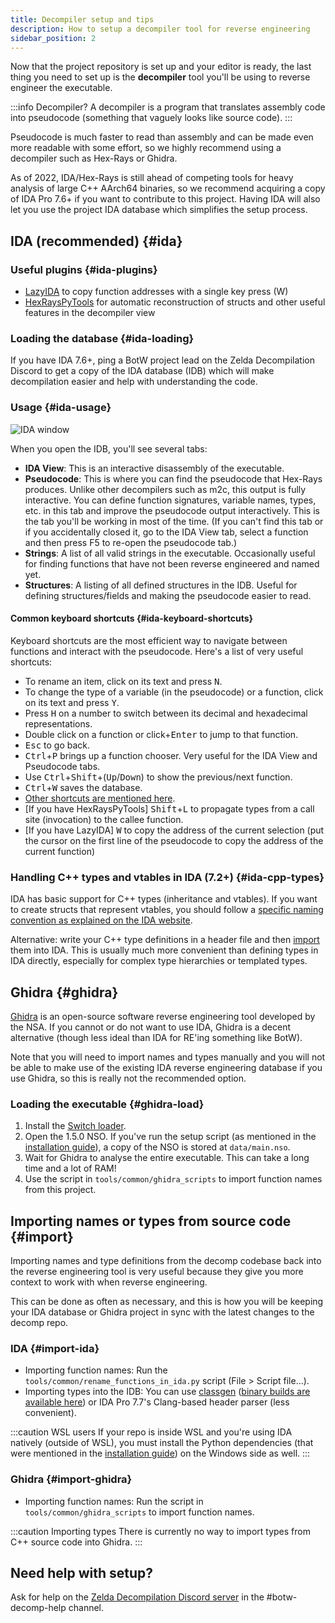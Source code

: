 ```yaml
---
title: Decompiler setup and tips
description: How to setup a decompiler tool for reverse engineering
sidebar_position: 2
---
```


Now that the project repository is set up and your editor is ready, the last thing you need to set up is the **decompiler** tool you'll be using to reverse engineer the executable.

:::info Decompiler?
A decompiler is a program that translates assembly code into pseudocode (something that vaguely looks like source code).
:::

Pseudocode is much faster to read than assembly and can be made even more readable with some effort, so we highly recommend using a decompiler such as Hex-Rays or Ghidra.

As of 2022, IDA/Hex-Rays is still ahead of competing tools for heavy analysis of large C++ AArch64 binaries,
so we recommend acquiring a copy of IDA Pro 7.6+ if you want to contribute to this project. Having IDA will also let you use the project IDA database which simplifies the setup process.

## IDA (recommended) {#ida}

### Useful plugins {#ida-plugins}

- [LazyIDA](https://gist.github.com/leoetlino/bdac084a1fb0342b734faecf3ae49df9) to copy function addresses with a single key press (W)
- [HexRaysPyTools](https://github.com/leoetlino/HexRaysPyTools) for automatic reconstruction of structs and other useful features in the decompiler view

### Loading the database {#ida-loading}

If you have IDA 7.6+, ping a BotW project lead on the Zelda Decompilation Discord to get a copy of the IDA database (IDB) which will make decompilation easier and help with understanding the code.

### Usage {#ida-usage}

![IDA window](./decompiler-setup-ida.png)

When you open the IDB, you'll see several tabs:

* **IDA View**: This is an interactive disassembly of the executable.
* **Pseudocode**: This is where you can find the pseudocode that Hex-Rays produces. Unlike other decompilers such as m2c, this output is fully interactive. You can define function signatures, variable names, types, etc. in this tab and improve the pseudocode output interactively. This is the tab you'll be working in most of the time. (If you can't find this tab or if you accidentally closed it, go to the IDA View tab, select a function and then press F5 to re-open the pseudocode tab.)
* **Strings**: A list of all valid strings in the executable. Occasionally useful for finding functions that have not been reverse engineered and named yet.
* **Structures**: A listing of all defined structures in the IDB. Useful for defining structures/fields and making the pseudocode easier to read.

#### Common keyboard shortcuts {#ida-keyboard-shortcuts}

Keyboard shortcuts are the most efficient way to navigate between functions and interact with the pseudocode. Here's a list of very useful shortcuts:

* To rename an item, click on its text and press <kbd>N</kbd>.
* To change the type of a variable (in the pseudocode) or a function, click on its text and press <kbd>Y</kbd>.
* Press <kbd>H</kbd> on a number to switch between its decimal and hexadecimal representations.
* Double click on a function or click+<kbd>Enter</kbd> to jump to that function.
* <kbd>Esc</kbd> to go back.
* <kbd>Ctrl</kbd>+<kbd>P</kbd> brings up a function chooser. Very useful for the IDA View and Pseudocode tabs.
* Use <kbd>Ctrl</kbd>+<kbd>Shift</kbd>+(<kbd>Up</kbd>/<kbd>Down</kbd>) to show the previous/next function.
* <kbd>Ctrl</kbd>+<kbd>W</kbd> saves the database.
* [Other shortcuts are mentioned here](https://www.hex-rays.com/products/ida/support/freefiles/IDA_Pro_Shortcuts.pdf).
* [If you have HexRaysPyTools] <kbd>Shift</kbd>+<kbd>L</kbd> to propagate types from a call site (invocation) to the callee function.
* [If you have LazyIDA] <kbd>W</kbd> to copy the address of the current selection (put the cursor on the first line of the pseudocode to copy the address of the current function)

### Handling C++ types and vtables in IDA (7.2+) {#ida-cpp-types}

IDA has basic support for C++ types (inheritance and vtables). If you want to create structs that represent vtables, you should follow a [specific naming convention as explained on the IDA website](https://www.hex-rays.com/products/ida/support/idadoc/1691.shtml).

Alternative: write your C++ type definitions in a header file and then [import](#import) them into IDA. This is usually much more convenient than defining types in IDA directly, especially for complex type hierarchies or templated types.

## Ghidra {#ghidra}

[Ghidra](https://ghidra-sre.org/) is an open-source software reverse engineering tool developed by the NSA.
If you cannot or do not want to use IDA, Ghidra is a decent alternative (though less ideal than IDA for RE'ing something like BotW).

Note that you will need to import names and types manually and you will not be able to make use of the existing IDA reverse engineering database if you use Ghidra, so this is really not the recommended option.

### Loading the executable {#ghidra-load}

1. Install the [Switch loader](https://github.com/Adubbz/Ghidra-Switch-Loader).
2. Open the 1.5.0 NSO. If you've run the setup script (as mentioned in the [installation guide](installation)), a copy of the NSO is stored at `data/main.nso`.
3. Wait for Ghidra to analyse the entire executable. This can take a long time and a lot of RAM!
4. Use the script in `tools/common/ghidra_scripts` to import function names from this project.

## Importing names or types from source code {#import}

Importing names and type definitions from the decomp codebase back into the reverse engineering tool is very useful because they give you more context to work with when reverse engineering.

This can be done as often as necessary, and this is how you will be keeping your IDA database or Ghidra project in sync with the latest changes to the decomp repo.

### IDA {#import-ida}

* Importing function names: Run the `tools/common/rename_functions_in_ida.py` script (File > Script file...).
* Importing types into the IDB: You can use [classgen](https://github.com/leoetlino/classgen) ([binary builds are available here](https://github.com/leoetlino/classgen/releases/latest)) or IDA Pro 7.7's Clang-based header parser (less convenient).

:::caution WSL users
If your repo is inside WSL and you're using IDA natively (outside of WSL), you must install the Python dependencies (that were mentioned in the [installation guide](installation#set-up-dependencies)) on the Windows side as well.
:::

### Ghidra {#import-ghidra}

* Importing function names: Run the script in `tools/common/ghidra_scripts` to import function names.

:::caution Importing types
There is currently no way to import types from C++ source code into Ghidra.
:::

## Need help with setup?

Ask for help on the [Zelda Decompilation Discord server](https://discord.zelda.deco.mp) in the #botw-decomp-help channel.

